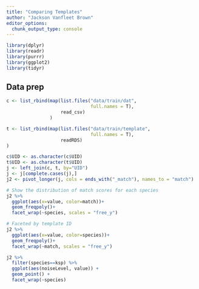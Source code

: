 ```yaml
---
title: "Comparing Templates"
author: "Jackson Vanfleet Brown"
editor_options: 
  chunk_output_type: console
---
```


```r
library(dplyr)
library(readr)
library(purrr)
library(ggplot2)
library(tidyr)
```

## Data prep

```r

c <- list_rbind(map(list.files("data/train/dat",
                               full.names = T),
                    read_csv)
                )

t <- list_rbind(map(list.files("data/train/template",
                               full.names = T),
                    readRDS)
)

c$UID <- as.character(c$UID)
t$UID <- as.character(t$UID)
j <- left_join(c, t, by="UID")
j <- j[complete.cases(j),]
j2 <- pivot_longer(j, cols = ends_with("_match"), names_to = "match")
```


```r
# Show the distribution of match scores for each species
j2 %>%
  ggplot(aes(x=value, color=match))+
  geom_freqpoly()+
  facet_wrap(~species, scales = "free_y")

# Faceted by template ID
j2 %>%
  ggplot(aes(x=value, color=species))+
  geom_freqpoly()+
  facet_wrap(~match, scales = "free_y")
```

```r
j2 %>%
  filter(species==ksp) %>% 
  ggplot(aes(noiseLevel, value)) +
  geom_point() +
  facet_wrap(~species)
```



